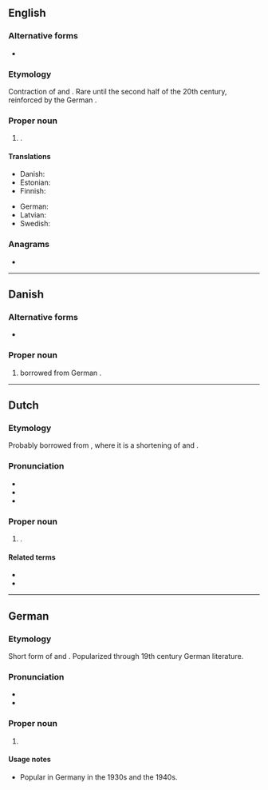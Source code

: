 {{also|christã}}
==English==

===Alternative forms===
* {{l|en|Krista}}

===Etymology===
Contraction of {{m|en|Christina}} and {{m|en|Christiana}}. Rare until the second half of the 20th century, reinforced by the German {{m|de|Christa}}.

===Proper noun===
{{en-proper noun}}

# {{given name|en|female|from=Ancient Greek}}.

====Translations====
{{trans-top|female given name}}
* Danish: {{t|da|Christa}}
* Estonian: {{t|et|Krista}}
* Finnish: {{t+|fi|Krista}}
{{trans-mid}}
* German: {{t+|de|Christa}}
* Latvian: {{t|lv|Krista}}
* Swedish: {{t|sv|Krista}}
{{trans-bottom}}

===Anagrams===
* {{anagrams|en|a=achirst|archist}}

----

==Danish==

===Alternative forms===
* {{l|da|Krista}}

===Proper noun===
{{da-proper noun}}

# {{given name|da|female}} borrowed from German {{m|de|Christa}}.

----

==Dutch==

===Etymology===
Probably borrowed from {{bor|nl|de|Christa}}, where it is a shortening of {{m|de|Christina}} and {{m|de|Christiane}}.

===Pronunciation===
* {{IPA|nl|/ˈkrɪs.taː/}}
* {{audio|nl|Nl-Christa.ogg|Audio}}
* {{hyphenation|nl|Chris|ta}}

===Proper noun===
{{nl-proper noun|f}}

# {{given name|nl|female}}.

====Related terms====
* {{l|nl|Christina}}
* {{l|nl|Christine}}

----

==German==

===Etymology===
Short form of {{m|de|Christiane}} and {{m|de|Christina}}. Popularized through 19th century German literature.

===Pronunciation===
* {{IPA|de|/ˈkʀɪsta/}}
* {{audio|de|De-Christa.ogg|audio}}

===Proper noun===
{{head|de|proper noun|g=f}}

# {{given name|de|female}}

====Usage notes====
* Popular in Germany in the 1930s and the 1940s.